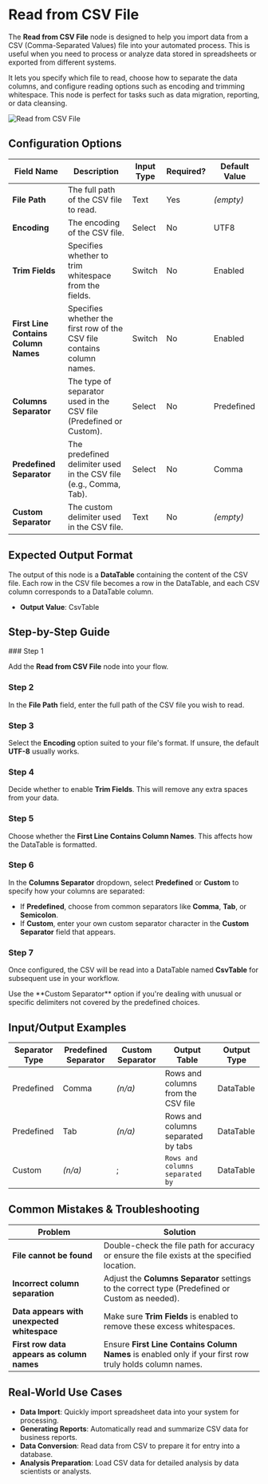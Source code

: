 
# Read from CSV File

The **Read from CSV File** node is designed to help you import data from a CSV (Comma-Separated Values) file into your automated process. This is useful when you need to process or analyze data stored in spreadsheets or exported from different systems.

It lets you specify which file to read, choose how to separate the data columns, and configure reading options such as encoding and trimming whitespace. This node is perfect for tasks such as data migration, reporting, or data cleansing.

![Read from CSV File](./read-from-csv-file.png)

## Configuration Options

| Field Name                           | Description                                                            | Input Type | Required? | Default Value |
| ------------------------------------ | ---------------------------------------------------------------------- | ---------- | --------- | ------------- |
| **File Path**                        | The full path of the CSV file to read.                                 | Text       | Yes       | _(empty)_     |
| **Encoding**                         | The encoding of the CSV file.                                          | Select     | No        | UTF8          |
| **Trim Fields**                      | Specifies whether to trim whitespace from the fields.                  | Switch     | No        | Enabled       |
| **First Line Contains Column Names** | Specifies whether the first row of the CSV file contains column names. | Switch     | No        | Enabled       |
| **Columns Separator**                | The type of separator used in the CSV file (Predefined or Custom).     | Select     | No        | Predefined    |
| **Predefined Separator**             | The predefined delimiter used in the CSV file (e.g., Comma, Tab).      | Select     | No        | Comma         |
| **Custom Separator**                 | The custom delimiter used in the CSV file.                             | Text       | No        | _(empty)_     |

## Expected Output Format

The output of this node is a **DataTable** containing the content of the CSV file. Each row in the CSV file becomes a row in the DataTable, and each CSV column corresponds to a DataTable column.

- **Output Value**: CsvTable

## Step-by-Step Guide

<Steps>
### Step 1

Add the **Read from CSV File** node into your flow.

### Step 2

In the **File Path** field, enter the full path of the CSV file you wish to read.

### Step 3

Select the **Encoding** option suited to your file's format. If unsure, the default **UTF-8** usually works.

### Step 4

Decide whether to enable **Trim Fields**. This will remove any extra spaces from your data.

### Step 5

Choose whether the **First Line Contains Column Names**. This affects how the DataTable is formatted.

### Step 6

In the **Columns Separator** dropdown, select **Predefined** or **Custom** to specify how your columns are separated:

- If **Predefined**, choose from common separators like **Comma**, **Tab**, or **Semicolon**.
- If **Custom**, enter your own custom separator character in the **Custom Separator** field that appears.

### Step 7

Once configured, the CSV will be read into a DataTable named **CsvTable** for subsequent use in your workflow.

</Steps>

<Callout type="info" title="Tip">
  Use the **Custom Separator** option if you're dealing with unusual or specific
  delimiters not covered by the predefined choices.
</Callout>

## Input/Output Examples

| Separator Type | Predefined Separator | Custom Separator | Output Table                       | Output Type                     |
| -------------- | -------------------- | ---------------- | ---------------------------------- | ------------------------------- |
| Predefined     | Comma                | _(n/a)_          | Rows and columns from the CSV file | DataTable                       | 
| Predefined     | Tab                  | _(n/a)_          | Rows and columns separated by tabs | DataTable                       |  
| Custom         | _(n/a)_              |   ;              | `Rows and columns separated by `   | DataTable                       |

## Common Mistakes & Troubleshooting

| Problem                                     | Solution                                                                                                |
| ------------------------------------------- | ------------------------------------------------------------------------------------------------------- |
| **File cannot be found**                    | Double-check the file path for accuracy or ensure the file exists at the specified location.            |
| **Incorrect column separation**             | Adjust the **Columns Separator** settings to the correct type (Predefined or Custom as needed).         |
| **Data appears with unexpected whitespace** | Make sure **Trim Fields** is enabled to remove these excess whitespaces.                                |
| **First row data appears as column names**  | Ensure **First Line Contains Column Names** is enabled only if your first row truly holds column names. |

## Real-World Use Cases

- **Data Import**: Quickly import spreadsheet data into your system for processing.
- **Generating Reports**: Automatically read and summarize CSV data for business reports.
- **Data Conversion**: Read data from CSV to prepare it for entry into a database.
- **Analysis Preparation**: Load CSV data for detailed analysis by data scientists or analysts.
